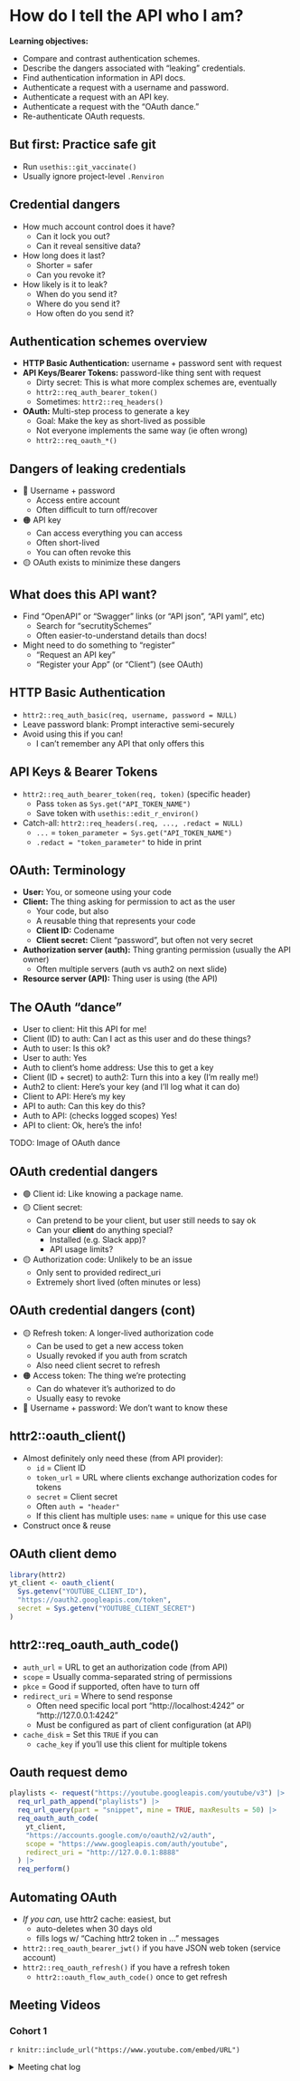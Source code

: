 # How do I tell the API who I am?

**Learning objectives:**

-   Compare and contrast authentication schemes.
-   Describe the dangers associated with "leaking" credentials.
-   Find authentication information in API docs.
-   Authenticate a request with a username and password.
-   Authenticate a request with an API key.
-   Authenticate a request with the "OAuth dance."
-   Re-authenticate OAuth requests.

## But first: Practice safe git {-}

-   Run `usethis::git_vaccinate()`
-   Usually ignore project-level `.Renviron`

## Credential dangers {-}

-   How much account control does it have?
    -   Can it lock you out?
    -   Can it reveal sensitive data?
-   How long does it last?
    -   Shorter = safer
    -   Can you revoke it?
-   How likely is it to leak?
    -   When do you send it?
    -   Where do you send it?
    -   How often do you send it?

## Authentication schemes overview {-}

-   **HTTP Basic Authentication:** username + password sent with request
-   **API Keys/Bearer Tokens:** password-like thing sent with request
    -   Dirty secret: This is what more complex schemes are, eventually
    -   `httr2::req_auth_bearer_token()`
    -   Sometimes: `httr2::req_headers()`
-   **OAuth:** Multi-step process to generate a key
    -   Goal: Make the key as short-lived as possible
    -   Not everyone implements the same way (ie often wrong)
    -   `httr2::req_oauth_*()`

## Dangers of leaking credentials {-}

-   🔴 Username + password
    -   Access entire account
    -   Often difficult to turn off/recover
-   🟠 API key
    -   Can access everything you can access
    -   Often short-lived
    -   You can often revoke this
-   🟡 OAuth exists to minimize these dangers

## What does this API want? {-}

-   Find "OpenAPI" or "Swagger" links (or "API json", "API yaml", etc)
    -   Search for "secrutitySchemes"
    -   Often easier-to-understand details than docs!
-   Might need to do something to "register"
    -   "Request an API key"
    -   "Register your App" (or "Client") (see OAuth)

## HTTP Basic Authentication {-} 

-   `httr2::req_auth_basic(req, username, password = NULL)`
-   Leave password blank: Prompt interactive semi-securely
-   Avoid using this if you can!
    -   I can't remember any API that only offers this

## API Keys & Bearer Tokens {-}

-   `httr2::req_auth_bearer_token(req, token)` (specific header)
    -   Pass `token` as `Sys.get("API_TOKEN_NAME")`
    -   Save token with `usethis::edit_r_environ()`
-   Catch-all: `httr2::req_headers(.req, ..., .redact = NULL)`
    -   `...` = `token_parameter = Sys.get("API_TOKEN_NAME")`
    -   `.redact = "token_parameter"` to hide in print

## OAuth: Terminology {-}

-   **User:** You, or someone using your code
-   **Client:** The thing asking for permission to act as the user
    -   Your code, but also
    -   A reusable thing that represents your code
    -   **Client ID:** Codename
    -   **Client secret:** Client "password", but often not very secret
-   **Authorization server (auth):** Thing granting permission (usually the API owner)
    -   Often multiple servers (auth vs auth2 on next slide)
-   **Resource server (API):** Thing user is using (the API)

## The OAuth "dance" {-}

-   User to client: Hit this API for me!
-   Client (ID) to auth: Can I act as this user and do these things?
-   Auth to user: Is this ok?
-   User to auth: Yes
-   Auth to client's home address: Use this to get a key
-   Client (ID + secret) to auth2: Turn this into a key (I'm really me!)
-   Auth2 to client: Here's your key (and I'll log what it can do)
-   Client to API: Here's my key
-   API to auth: Can this key do this?
-   Auth to API: (checks logged scopes) Yes!
-   API to client: Ok, here's the info!

TODO: Image of OAuth dance

## OAuth credential dangers {-}

-   🟢 Client id: Like knowing a package name.
-   🟡 Client secret:
    -   Can pretend to be your client, but user still needs to say ok
    -   Can your **client** do anything special?
        -   Installed (e.g. Slack app)?
        -   API usage limits?
-   🟡 Authorization code: Unlikely to be an issue
    -   Only sent to provided redirect_uri
    -   Extremely short lived (often minutes or less)

## OAuth credential dangers (cont) {-}

-   🟡 Refresh token: A longer-lived authorization code
    -   Can be used to get a new access token
    -   Usually revoked if you auth from scratch
    -   Also need client secret to refresh
-   🟠 Access token: The thing we're protecting
    -   Can do whatever it's authorized to do
    -   Usually easy to revoke
-   🔴 Username + password: We don't want to know these

## httr2::oauth_client() {-}

-   Almost definitely only need these (from API provider):
    -   `id` = Client ID
    -   `token_url` = URL where clients exchange authorization codes for tokens
    -   `secret` = Client secret
    -   Often `auth = "header"`
    -   If this client has multiple uses: `name` = unique for this use case
-   Construct once & reuse

## OAuth client demo {-}

```r
library(httr2)
yt_client <- oauth_client(
  Sys.getenv("YOUTUBE_CLIENT_ID"), 
  "https://oauth2.googleapis.com/token",
  secret = Sys.getenv("YOUTUBE_CLIENT_SECRET")
)
```

## httr2::req_oauth_auth_code() {-}

-   `auth_url` = URL to get an authorization code (from API)
-   `scope` = Usually comma-separated string of permissions
-   `pkce` = Good if supported, often have to turn off
-   `redirect_uri` = Where to send response
    -   Often need specific local port "http://localhost:4242" or "http://127.0.0.1:4242"
    -   Must be configured as part of client configuration (at API)
-   `cache_disk` = Set this `TRUE` if you can
    -   `cache_key` if you'll use this client for multiple tokens

## Oauth request demo {-}

```r
playlists <- request("https://youtube.googleapis.com/youtube/v3") |> 
  req_url_path_append("playlists") |> 
  req_url_query(part = "snippet", mine = TRUE, maxResults = 50) |> 
  req_oauth_auth_code(
    yt_client, 
    "https://accounts.google.com/o/oauth2/v2/auth",
    scope = "https://www.googleapis.com/auth/youtube",
    redirect_uri = "http://127.0.0.1:8888"
  ) |> 
  req_perform()
```

## Automating OAuth {-}

-   *If you can,* use httr2 cache: easiest, but
    -   auto-deletes when 30 days old
    -   fills logs w/ "Caching httr2 token in ..." messages
-   `httr2::req_oauth_bearer_jwt()` if you have JSON web token (service account)
-   `httr2::req_oauth_refresh()` if you have a refresh token
    -   `httr2::oauth_flow_auth_code()` once to get refresh

## Meeting Videos {-}

### Cohort 1 {-}

`r knitr::include_url("https://www.youtube.com/embed/URL")`

<details>
<summary> Meeting chat log </summary>

```
LOG
```
</details>
